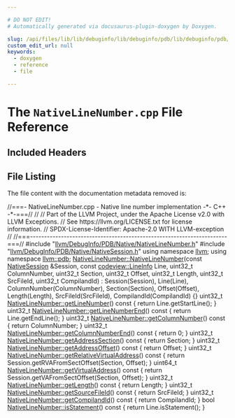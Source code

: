 ```yaml
---

# DO NOT EDIT!
# Automatically generated via docusaurus-plugin-doxygen by Doxygen.

slug: /api/files/lib/lib/debuginfo/lib/debuginfo/pdb/lib/debuginfo/pdb/native/nativelinenumber-cpp
custom_edit_url: null
keywords:
  - doxygen
  - reference
  - file

---
```





# The `NativeLineNumber.cpp` File Reference

<DoxygenPage pluginConfig={pluginConfig}>



## Included Headers

<IncludesList>
<IncludesListItem
  filePath="llvm/DebugInfo/PDB/Native/NativeLineNumber.h"
  permalink="/docs/api/files/include/include/llvm/include/llvm/debuginfo/include/llvm/debuginfo/pdb/include/llvm/debuginfo/pdb/native/nativelinenumber-h"
  isLocal="true" />
<IncludesListItem
  filePath="llvm/DebugInfo/PDB/Native/NativeSession.h"
  permalink="/docs/api/files/include/include/llvm/include/llvm/debuginfo/include/llvm/debuginfo/pdb/include/llvm/debuginfo/pdb/native/nativesession-h"
  isLocal="true" />
</IncludesList>


## File Listing

The file content with the documentation metadata removed is:

<ProgramListing>

<Link id="l00001" /><CodeLine lineNumber="1"><Highlight kind="comment">//===- NativeLineNumber.cpp - Native line number implementation -&#42;- C++ -&#42;-===//</Highlight><Highlight kind="normal"></Highlight></CodeLine>
<Link id="l00002" /><CodeLine lineNumber="2"><Highlight kind="normal"></Highlight><Highlight kind="comment">//</Highlight><Highlight kind="normal"></Highlight></CodeLine>
<Link id="l00003" /><CodeLine lineNumber="3"><Highlight kind="normal"></Highlight><Highlight kind="comment">// Part of the LLVM Project, under the Apache License v2.0 with LLVM Exceptions.</Highlight><Highlight kind="normal"></Highlight></CodeLine>
<Link id="l00004" /><CodeLine lineNumber="4"><Highlight kind="normal"></Highlight><Highlight kind="comment">// See https://llvm.org/LICENSE.txt for license information.</Highlight><Highlight kind="normal"></Highlight></CodeLine>
<Link id="l00005" /><CodeLine lineNumber="5"><Highlight kind="normal"></Highlight><Highlight kind="comment">// SPDX-License-Identifier: Apache-2.0 WITH LLVM-exception</Highlight><Highlight kind="normal"></Highlight></CodeLine>
<Link id="l00006" /><CodeLine lineNumber="6"><Highlight kind="normal"></Highlight><Highlight kind="comment">//</Highlight><Highlight kind="normal"></Highlight></CodeLine>
<Link id="l00007" /><CodeLine lineNumber="7"><Highlight kind="normal"></Highlight><Highlight kind="comment">//===----------------------------------------------------------------------===//</Highlight><Highlight kind="normal"></Highlight></CodeLine>
<Link id="l00008" /><CodeLine lineNumber="8"><Highlight kind="normal"></Highlight></CodeLine>
<Link id="l00009" /><CodeLine lineNumber="9"><Highlight kind="normal"></Highlight><Highlight kind="preprocessor">#include &quot;<a href="/docs/api/files/include/include/llvm/include/llvm/debuginfo/include/llvm/debuginfo/pdb/include/llvm/debuginfo/pdb/native/nativelinenumber-h">llvm/DebugInfo/PDB/Native/NativeLineNumber.h</a>&quot;</Highlight><Highlight kind="normal"></Highlight></CodeLine>
<Link id="l00010" /><CodeLine lineNumber="10"><Highlight kind="normal"></Highlight><Highlight kind="preprocessor">#include &quot;<a href="/docs/api/files/include/include/llvm/include/llvm/debuginfo/include/llvm/debuginfo/pdb/include/llvm/debuginfo/pdb/native/nativesession-h">llvm/DebugInfo/PDB/Native/NativeSession.h</a>&quot;</Highlight><Highlight kind="normal"></Highlight></CodeLine>
<Link id="l00011" /><CodeLine lineNumber="11"><Highlight kind="normal"></Highlight></CodeLine>
<Link id="l00012" /><CodeLine lineNumber="12"><Highlight kind="normal"></Highlight><Highlight kind="keyword">using namespace </Highlight><Highlight kind="normal"><a href="/docs/api/namespaces/llvm">llvm</a>;</Highlight></CodeLine>
<Link id="l00013" /><CodeLine lineNumber="13"><Highlight kind="normal"></Highlight><Highlight kind="keyword">using namespace </Highlight><Highlight kind="normal"><a href="/docs/api/namespaces/llvm/pdb">llvm::pdb</a>;</Highlight></CodeLine>
<Link id="l00014" /><CodeLine lineNumber="14"><Highlight kind="normal"></Highlight></CodeLine>
<Link id="l00015" /><CodeLine lineNumber="15" lineLink="/docs/api/classes/llvm/pdb/nativelinenumber/#ad68d51dfb4625cbf7f2e88167c0c97db"><Highlight kind="normal"><a href="/docs/api/classes/llvm/pdb/nativelinenumber/#ad68d51dfb4625cbf7f2e88167c0c97db">NativeLineNumber::NativeLineNumber</a>(</Highlight><Highlight kind="keyword">const</Highlight><Highlight kind="normal"> <a href="/docs/api/classes/llvm/pdb/nativesession">NativeSession</a> &amp;Session,</Highlight></CodeLine>
<Link id="l00016" /><CodeLine lineNumber="16"><Highlight kind="normal">                                   </Highlight><Highlight kind="keyword">const</Highlight><Highlight kind="normal"> <a href="/docs/api/classes/llvm/codeview/lineinfo">codeview::LineInfo</a> Line,</Highlight></CodeLine>
<Link id="l00017" /><CodeLine lineNumber="17"><Highlight kind="normal">                                   uint32&#95;t ColumnNumber, uint32&#95;t Section,</Highlight></CodeLine>
<Link id="l00018" /><CodeLine lineNumber="18"><Highlight kind="normal">                                   uint32&#95;t Offset, uint32&#95;t Length,</Highlight></CodeLine>
<Link id="l00019" /><CodeLine lineNumber="19"><Highlight kind="normal">                                   uint32&#95;t SrcFileId, uint32&#95;t CompilandId)</Highlight></CodeLine>
<Link id="l00020" /><CodeLine lineNumber="20"><Highlight kind="normal">    : Session(Session), Line(Line), ColumnNumber(ColumnNumber),</Highlight></CodeLine>
<Link id="l00021" /><CodeLine lineNumber="21"><Highlight kind="normal">      Section(Section), Offset(Offset), Length(Length), SrcFileId(SrcFileId),</Highlight></CodeLine>
<Link id="l00022" /><CodeLine lineNumber="22"><Highlight kind="normal">      CompilandId(CompilandId) &#123;&#125;</Highlight></CodeLine>
<Link id="l00023" /><CodeLine lineNumber="23"><Highlight kind="normal"></Highlight></CodeLine>
<Link id="l00024" /><CodeLine lineNumber="24" lineLink="/docs/api/classes/llvm/pdb/nativelinenumber/#a930d48aff69707b4b98a766ead332da7"><Highlight kind="normal">uint32&#95;t <a href="/docs/api/classes/llvm/pdb/nativelinenumber/#a930d48aff69707b4b98a766ead332da7">NativeLineNumber::getLineNumber</a>()</Highlight><Highlight kind="keyword"> const </Highlight><Highlight kind="normal">&#123; </Highlight><Highlight kind="keywordflow">return</Highlight><Highlight kind="normal"> Line.getStartLine(); &#125;</Highlight></CodeLine>
<Link id="l00025" /><CodeLine lineNumber="25"><Highlight kind="normal"></Highlight></CodeLine>
<Link id="l00026" /><CodeLine lineNumber="26" lineLink="/docs/api/classes/llvm/pdb/nativelinenumber/#ac21f62da4a2da2cc6565a73334df708f"><Highlight kind="normal">uint32&#95;t <a href="/docs/api/classes/llvm/pdb/nativelinenumber/#ac21f62da4a2da2cc6565a73334df708f">NativeLineNumber::getLineNumberEnd</a>()</Highlight><Highlight kind="keyword"> const </Highlight><Highlight kind="normal">&#123;</Highlight></CodeLine>
<Link id="l00027" /><CodeLine lineNumber="27"><Highlight kind="normal">  </Highlight><Highlight kind="keywordflow">return</Highlight><Highlight kind="normal"> Line.getEndLine();</Highlight></CodeLine>
<Link id="l00028" /><CodeLine lineNumber="28"><Highlight kind="normal">&#125;</Highlight></CodeLine>
<Link id="l00029" /><CodeLine lineNumber="29"><Highlight kind="normal"></Highlight></CodeLine>
<Link id="l00030" /><CodeLine lineNumber="30" lineLink="/docs/api/classes/llvm/pdb/nativelinenumber/#a6301550e580eddb5ca22abc3de6985b5"><Highlight kind="normal">uint32&#95;t <a href="/docs/api/classes/llvm/pdb/nativelinenumber/#a6301550e580eddb5ca22abc3de6985b5">NativeLineNumber::getColumnNumber</a>()</Highlight><Highlight kind="keyword"> const </Highlight><Highlight kind="normal">&#123; </Highlight><Highlight kind="keywordflow">return</Highlight><Highlight kind="normal"> ColumnNumber; &#125;</Highlight></CodeLine>
<Link id="l00031" /><CodeLine lineNumber="31"><Highlight kind="normal"></Highlight></CodeLine>
<Link id="l00032" /><CodeLine lineNumber="32" lineLink="/docs/api/classes/llvm/pdb/nativelinenumber/#afc182f80b6822e41f981bd3a27f748ec"><Highlight kind="normal">uint32&#95;t <a href="/docs/api/classes/llvm/pdb/nativelinenumber/#afc182f80b6822e41f981bd3a27f748ec">NativeLineNumber::getColumnNumberEnd</a>()</Highlight><Highlight kind="keyword"> const </Highlight><Highlight kind="normal">&#123; </Highlight><Highlight kind="keywordflow">return</Highlight><Highlight kind="normal"> 0; &#125;</Highlight></CodeLine>
<Link id="l00033" /><CodeLine lineNumber="33"><Highlight kind="normal"></Highlight></CodeLine>
<Link id="l00034" /><CodeLine lineNumber="34" lineLink="/docs/api/classes/llvm/pdb/nativelinenumber/#af071fb2d36312da5f41fb93812a291ea"><Highlight kind="normal">uint32&#95;t <a href="/docs/api/classes/llvm/pdb/nativelinenumber/#af071fb2d36312da5f41fb93812a291ea">NativeLineNumber::getAddressSection</a>()</Highlight><Highlight kind="keyword"> const </Highlight><Highlight kind="normal">&#123; </Highlight><Highlight kind="keywordflow">return</Highlight><Highlight kind="normal"> Section; &#125;</Highlight></CodeLine>
<Link id="l00035" /><CodeLine lineNumber="35"><Highlight kind="normal"></Highlight></CodeLine>
<Link id="l00036" /><CodeLine lineNumber="36" lineLink="/docs/api/classes/llvm/pdb/nativelinenumber/#ac84e212b0daf5a78c66ded52bcd18722"><Highlight kind="normal">uint32&#95;t <a href="/docs/api/classes/llvm/pdb/nativelinenumber/#ac84e212b0daf5a78c66ded52bcd18722">NativeLineNumber::getAddressOffset</a>()</Highlight><Highlight kind="keyword"> const </Highlight><Highlight kind="normal">&#123; </Highlight><Highlight kind="keywordflow">return</Highlight><Highlight kind="normal"> Offset; &#125;</Highlight></CodeLine>
<Link id="l00037" /><CodeLine lineNumber="37"><Highlight kind="normal"></Highlight></CodeLine>
<Link id="l00038" /><CodeLine lineNumber="38" lineLink="/docs/api/classes/llvm/pdb/nativelinenumber/#a878a437b2ed51f1a6984c2a5ec9b0ac1"><Highlight kind="normal">uint32&#95;t <a href="/docs/api/classes/llvm/pdb/nativelinenumber/#a878a437b2ed51f1a6984c2a5ec9b0ac1">NativeLineNumber::getRelativeVirtualAddress</a>()</Highlight><Highlight kind="keyword"> const </Highlight><Highlight kind="normal">&#123;</Highlight></CodeLine>
<Link id="l00039" /><CodeLine lineNumber="39"><Highlight kind="normal">  </Highlight><Highlight kind="keywordflow">return</Highlight><Highlight kind="normal"> Session.getRVAFromSectOffset(Section, Offset);</Highlight></CodeLine>
<Link id="l00040" /><CodeLine lineNumber="40"><Highlight kind="normal">&#125;</Highlight></CodeLine>
<Link id="l00041" /><CodeLine lineNumber="41"><Highlight kind="normal"></Highlight></CodeLine>
<Link id="l00042" /><CodeLine lineNumber="42" lineLink="/docs/api/classes/llvm/pdb/nativelinenumber/#a533ab1a9a0a01735d3e5eb963c38b5fe"><Highlight kind="normal">uint64&#95;t <a href="/docs/api/classes/llvm/pdb/nativelinenumber/#a533ab1a9a0a01735d3e5eb963c38b5fe">NativeLineNumber::getVirtualAddress</a>()</Highlight><Highlight kind="keyword"> const </Highlight><Highlight kind="normal">&#123;</Highlight></CodeLine>
<Link id="l00043" /><CodeLine lineNumber="43"><Highlight kind="normal">  </Highlight><Highlight kind="keywordflow">return</Highlight><Highlight kind="normal"> Session.getVAFromSectOffset(Section, Offset);</Highlight></CodeLine>
<Link id="l00044" /><CodeLine lineNumber="44"><Highlight kind="normal">&#125;</Highlight></CodeLine>
<Link id="l00045" /><CodeLine lineNumber="45"><Highlight kind="normal"></Highlight></CodeLine>
<Link id="l00046" /><CodeLine lineNumber="46" lineLink="/docs/api/classes/llvm/pdb/nativelinenumber/#a850baa463bdaed952f929107c98adc46"><Highlight kind="normal">uint32&#95;t <a href="/docs/api/classes/llvm/pdb/nativelinenumber/#a850baa463bdaed952f929107c98adc46">NativeLineNumber::getLength</a>()</Highlight><Highlight kind="keyword"> const </Highlight><Highlight kind="normal">&#123; </Highlight><Highlight kind="keywordflow">return</Highlight><Highlight kind="normal"> Length; &#125;</Highlight></CodeLine>
<Link id="l00047" /><CodeLine lineNumber="47"><Highlight kind="normal"></Highlight></CodeLine>
<Link id="l00048" /><CodeLine lineNumber="48" lineLink="/docs/api/classes/llvm/pdb/nativelinenumber/#a539a431c1f9a11d69c88319203322115"><Highlight kind="normal">uint32&#95;t <a href="/docs/api/classes/llvm/pdb/nativelinenumber/#a539a431c1f9a11d69c88319203322115">NativeLineNumber::getSourceFileId</a>()</Highlight><Highlight kind="keyword"> const </Highlight><Highlight kind="normal">&#123; </Highlight><Highlight kind="keywordflow">return</Highlight><Highlight kind="normal"> SrcFileId; &#125;</Highlight></CodeLine>
<Link id="l00049" /><CodeLine lineNumber="49"><Highlight kind="normal"></Highlight></CodeLine>
<Link id="l00050" /><CodeLine lineNumber="50" lineLink="/docs/api/classes/llvm/pdb/nativelinenumber/#ac2b589fdf0781944eeab57e20740fa50"><Highlight kind="normal">uint32&#95;t <a href="/docs/api/classes/llvm/pdb/nativelinenumber/#ac2b589fdf0781944eeab57e20740fa50">NativeLineNumber::getCompilandId</a>()</Highlight><Highlight kind="keyword"> const </Highlight><Highlight kind="normal">&#123; </Highlight><Highlight kind="keywordflow">return</Highlight><Highlight kind="normal"> CompilandId; &#125;</Highlight></CodeLine>
<Link id="l00051" /><CodeLine lineNumber="51"><Highlight kind="normal"></Highlight></CodeLine>
<Link id="l00052" /><CodeLine lineNumber="52" lineLink="/docs/api/classes/llvm/pdb/nativelinenumber/#a5077878927747be5bbc1ccb2ff47ed47"><Highlight kind="normal"></Highlight><Highlight kind="keywordtype">bool</Highlight><Highlight kind="normal"> <a href="/docs/api/classes/llvm/pdb/nativelinenumber/#a5077878927747be5bbc1ccb2ff47ed47">NativeLineNumber::isStatement</a>()</Highlight><Highlight kind="keyword"> const </Highlight><Highlight kind="normal">&#123; </Highlight><Highlight kind="keywordflow">return</Highlight><Highlight kind="normal"> Line.isStatement(); &#125;</Highlight></CodeLine>

</ProgramListing>

</DoxygenPage>
